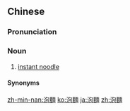 {{also|泡面}}
==Chinese==
{{zh-forms|s=泡面|t2=泡麪}}

===Pronunciation===
{{zh-pron
|m=pàomiàn
|c=paau3 min6
|mn=phàu-mī
|cat=n
}}

===Noun===
{{zh-noun}}

# {{lb|zh|chiefly|Taiwan}} [[instant noodle]]

====Synonyms====
{{zh-dial|方便麵}}

[[zh-min-nan:泡麵]]
[[ko:泡麵]]
[[ja:泡麵]]
[[zh:泡麵]]